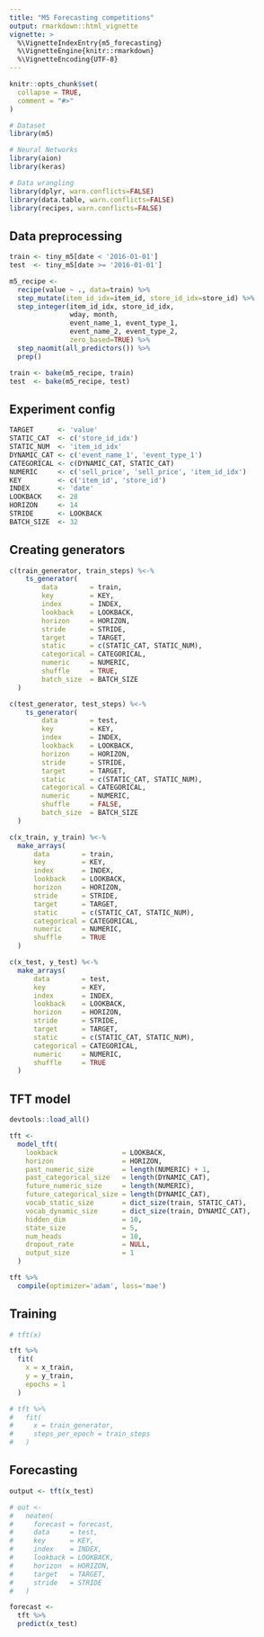 ```yaml
---
title: "M5 Forecasting competitions"
output: rmarkdown::html_vignette
vignette: >
  %\VignetteIndexEntry{m5_forecasting}
  %\VignetteEngine{knitr::rmarkdown}
  %\VignetteEncoding{UTF-8}
---
```


```r
knitr::opts_chunk$set(
  collapse = TRUE,
  comment = "#>"
)
```

```r
# Dataset
library(m5)

# Neural Networks
library(aion)
library(keras)

# Data wrangling
library(dplyr, warn.conflicts=FALSE)
library(data.table, warn.conflicts=FALSE)
library(recipes, warn.conflicts=FALSE)
```
## Data preprocessing

```r
train <- tiny_m5[date < '2016-01-01']
test  <- tiny_m5[date >= '2016-01-01']

m5_recipe <-
  recipe(value ~ ., data=train) %>%
  step_mutate(item_id_idx=item_id, store_id_idx=store_id) %>%
  step_integer(item_id_idx, store_id_idx,
               wday, month,
               event_name_1, event_type_1,
               event_name_2, event_type_2,
               zero_based=TRUE) %>%
  step_naomit(all_predictors()) %>%
  prep()

train <- bake(m5_recipe, train)
test  <- bake(m5_recipe, test)
```

## Experiment config

```r
TARGET      <- 'value'
STATIC_CAT  <- c('store_id_idx')
STATIC_NUM  <- 'item_id_idx'
DYNAMIC_CAT <- c('event_name_1', 'event_type_1')
CATEGORICAL <- c(DYNAMIC_CAT, STATIC_CAT)
NUMERIC     <- c('sell_price', 'sell_price', 'item_id_idx')
KEY         <- c('item_id', 'store_id')
INDEX       <- 'date'
LOOKBACK    <- 28
HORIZON     <- 14
STRIDE      <- LOOKBACK
BATCH_SIZE  <- 32
```

## Creating generators

```r
c(train_generator, train_steps) %<-%
    ts_generator(
        data        = train,
        key         = KEY,
        index       = INDEX,
        lookback    = LOOKBACK,
        horizon     = HORIZON,
        stride      = STRIDE,
        target      = TARGET,
        static      = c(STATIC_CAT, STATIC_NUM),
        categorical = CATEGORICAL,
        numeric     = NUMERIC,
        shuffle     = TRUE,
        batch_size  = BATCH_SIZE    
  )

c(test_generator, test_steps) %<-%
    ts_generator(
        data        = test,
        key         = KEY,
        index       = INDEX,
        lookback    = LOOKBACK,
        horizon     = HORIZON,
        stride      = STRIDE,
        target      = TARGET,
        static      = c(STATIC_CAT, STATIC_NUM),
        categorical = CATEGORICAL,
        numeric     = NUMERIC,
        shuffle     = FALSE,
        batch_size  = BATCH_SIZE    
  )

c(x_train, y_train) %<-% 
  make_arrays(
      data        = train,
      key         = KEY,
      index       = INDEX,
      lookback    = LOOKBACK,
      horizon     = HORIZON,
      stride      = STRIDE,
      target      = TARGET,
      static      = c(STATIC_CAT, STATIC_NUM),
      categorical = CATEGORICAL,
      numeric     = NUMERIC,
      shuffle     = TRUE
  )

c(x_test, y_test) %<-% 
  make_arrays(
      data        = test,
      key         = KEY,
      index       = INDEX,
      lookback    = LOOKBACK,
      horizon     = HORIZON,
      stride      = STRIDE,
      target      = TARGET,
      static      = c(STATIC_CAT, STATIC_NUM),
      categorical = CATEGORICAL,
      numeric     = NUMERIC,
      shuffle     = TRUE
  )
```

## TFT model

```r
devtools::load_all()

tft <-
  model_tft(
    lookback                = LOOKBACK,
    horizon                 = HORIZON,
    past_numeric_size       = length(NUMERIC) + 1,
    past_categorical_size   = length(DYNAMIC_CAT),
    future_numeric_size     = length(NUMERIC),
    future_categorical_size = length(DYNAMIC_CAT),
    vocab_static_size       = dict_size(train, STATIC_CAT),
    vocab_dynamic_size      = dict_size(train, DYNAMIC_CAT),
    hidden_dim              = 10,
    state_size              = 5,
    num_heads               = 10,
    dropout_rate            = NULL,
    output_size             = 1
  )

tft %>% 
  compile(optimizer='adam', loss='mae')
```

## Training

```r
# tft(x)

tft %>%
  fit(
    x = x_train,
    y = y_train,
    epochs = 1
  )

# tft %>%
#   fit(
#     x = train_generator,
#     steps_per_epoch = train_steps
#   )
```

## Forecasting

```r
output <- tft(x_test)

# out <- 
#   neaten(
#     forecast = forecast,
#     data     = test,
#     key      = KEY,
#     index    = INDEX,
#     lookback = LOOKBACK,
#     horizon  = HORIZON,
#     target   = TARGET,
#     stride   = STRIDE 
#   )

forecast <-
  tft %>%
  predict(x_test)
```



